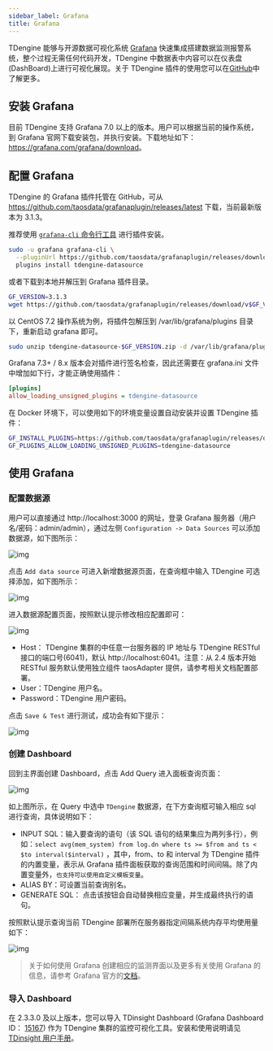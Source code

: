 ```yaml
---
sidebar_label: Grafana
title: Grafana
---
```


TDengine 能够与开源数据可视化系统 [Grafana](https://www.grafana.com/) 快速集成搭建数据监测报警系统，整个过程无需任何代码开发，TDengine 中数据表中内容可以在仪表盘(DashBoard)上进行可视化展现。关于 TDengine 插件的使用您可以在[GitHub](https://github.com/taosdata/grafanaplugin/blob/master/README.md)中了解更多。

## 安装 Grafana

目前 TDengine 支持 Grafana 7.0 以上的版本。用户可以根据当前的操作系统，到 Grafana 官网下载安装包，并执行安装。下载地址如下：<https://grafana.com/grafana/download>。

## 配置 Grafana

TDengine 的 Grafana 插件托管在 GitHub，可从 <https://github.com/taosdata/grafanaplugin/releases/latest> 下载，当前最新版本为 3.1.3。

推荐使用 [`grafana-cli` 命令行工具](https://grafana.com/docs/grafana/latest/administration/cli/) 进行插件安装。

```bash
sudo -u grafana grafana-cli \
  --pluginUrl https://github.com/taosdata/grafanaplugin/releases/download/v3.1.3/tdengine-datasource-3.1.3.zip \
  plugins install tdengine-datasource
```

或者下载到本地并解压到 Grafana 插件目录。

```bash
GF_VERSION=3.1.3
wget https://github.com/taosdata/grafanaplugin/releases/download/v$GF_VERSION/tdengine-datasource-$GF_VERSION.zip
```

以 CentOS 7.2 操作系统为例，将插件包解压到 /var/lib/grafana/plugins 目录下，重新启动 grafana 即可。

```bash
sudo unzip tdengine-datasource-$GF_VERSION.zip -d /var/lib/grafana/plugins/
```

Grafana 7.3+ / 8.x 版本会对插件进行签名检查，因此还需要在 grafana.ini 文件中增加如下行，才能正确使用插件：

```ini
[plugins]
allow_loading_unsigned_plugins = tdengine-datasource
```

在 Docker 环境下，可以使用如下的环境变量设置自动安装并设置 TDengine 插件：

```bash
GF_INSTALL_PLUGINS=https://github.com/taosdata/grafanaplugin/releases/download/v3.1.3/tdengine-datasource-3.1.3.zip;tdengine-datasource
GF_PLUGINS_ALLOW_LOADING_UNSIGNED_PLUGINS=tdengine-datasource
```

## 使用 Grafana

### 配置数据源

用户可以直接通过 http://localhost:3000 的网址，登录 Grafana 服务器（用户名/密码：admin/admin），通过左侧 `Configuration -> Data Sources` 可以添加数据源，如下图所示：

![img](/img/connections/add_datasource1.jpg)

点击 `Add data source` 可进入新增数据源页面，在查询框中输入 TDengine 可选择添加，如下图所示：

![img](/img/connections/add_datasource2.jpg)

进入数据源配置页面，按照默认提示修改相应配置即可：

![img](/img/connections/add_datasource3.jpg)

- Host： TDengine 集群的中任意一台服务器的 IP 地址与 TDengine RESTful 接口的端口号(6041)，默认 http://localhost:6041。注意：从 2.4 版本开始 RESTful 服务默认使用独立组件 taosAdapter 提供，请参考相关文档配置部署。
- User：TDengine 用户名。
- Password：TDengine 用户密码。

点击 `Save & Test` 进行测试，成功会有如下提示：

![img](/img/connections/add_datasource4.jpg)

### 创建 Dashboard

回到主界面创建 Dashboard，点击 Add Query 进入面板查询页面：

![img](/img/connections/create_dashboard1.jpg)

如上图所示，在 Query 中选中 `TDengine` 数据源，在下方查询框可输入相应 sql 进行查询，具体说明如下：

- INPUT SQL：输入要查询的语句（该 SQL 语句的结果集应为两列多行），例如：`select avg(mem_system) from log.dn where ts >= $from and ts < $to interval($interval)` ，其中，from、to 和 interval 为 TDengine 插件的内置变量，表示从 Grafana 插件面板获取的查询范围和时间间隔。除了内置变量外，`也支持可以使用自定义模板变量`。
- ALIAS BY：可设置当前查询别名。
- GENERATE SQL： 点击该按钮会自动替换相应变量，并生成最终执行的语句。

按照默认提示查询当前 TDengine 部署所在服务器指定间隔系统内存平均使用量如下：

![img](/img/connections/create_dashboard2.jpg)

> 关于如何使用 Grafana 创建相应的监测界面以及更多有关使用 Grafana 的信息，请参考 Grafana 官方的[文档](https://grafana.com/docs/)。

### 导入 Dashboard

在 2.3.3.0 及以上版本，您可以导入 TDinsight Dashboard (Grafana Dashboard ID： [15167](https://grafana.com/grafana/dashboards/15167)) 作为 TDengine 集群的监控可视化工具。安装和使用说明请见 [TDinsight 用户手册](https://www.taosdata.com/cn/documentation/tools/insight)。
